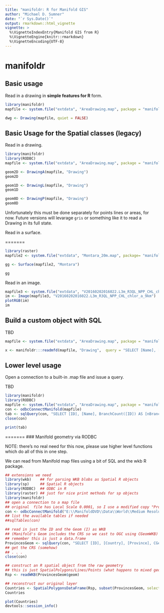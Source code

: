 ```yaml
---
title: "manifoldr: R for Manifold GIS"
author: "Michael D. Sumner"
date: "`r Sys.Date()`"
output: rmarkdown::html_vignette
vignette: >
  %\VignetteIndexEntry{Manifold GIS from R}
  %\VignetteEngine{knitr::rmarkdown}
  %\VignetteEncoding{UTF-8}
---
```


# manifoldr

## Basic usage

Read in a drawing in **simple features for R** form. 

```r
library(manifoldr)
mapfile <- system.file("extdata", "AreaDrawing.map", package = "manifoldr")

dwg <- Drawing(mapfile, quiet = FALSE)

```

## Basic Usage for the Spatial classes (legacy)


Read in a drawing. 

```r
library(manifoldr)
library(RODBC)
mapfile <- system.file("extdata", "AreaDrawing.map", package = "manifoldr")

geom2D <- DrawingA(mapfile, "Drawing")
geom2D

geom1D <- DrawingL(mapfile, "Drawing")
geom1D

geom0D <- DrawingP(mapfile, "Drawing")
geom0D

```

Unfortunately this must be done separately for points lines or areas, for now. Future versions will levarage `gris` or something like it to read a Drawing in its full state. 

Read in a surface. 


=======
```r
library(raster)
mapfile2 <- system.file("extdata", "Montara_20m.map", package= "manifoldr")

gg <- Surface(mapfile2, "Montara")

gg
```

Read in an image. 

```r
mapfile3 <- system.file("extdata", "V20160202016022.L3m_R3QL_NPP_CHL_chlor_a_9km.map", package= "manifoldr")
im <- Image(mapfile3, "V20160202016022.L3m_R3QL_NPP_CHL_chlor_a_9km")
plotRGB(im)
im
```

## Build a custom object with SQL

TBD

```r
mapfile <- system.file("extdata", "AreaDrawing.map", package = "manifoldr")

x <- manifoldr:::readmfd(mapfile, "Drawing",  query = "SELECT [Name], [Branches (I)], [X (I)] FROM [Drawing] WHERE isArea([ID]) ORDER BY [NAME]", spatial = FALSE)


```
## Lower level usage 

Open a connection to a built-in .map file and issue a query.  

TBD

```r
library(manifoldr)
library(RODBC)
mapfile <- system.file("extdata", "AreaDrawing.map", package = "manifoldr")
con <- odbcConnectManifold(mapfile)
tab <- sqlQuery(con, "SELECT [ID], [Name], BranchCount([ID]) AS [nBranch] FROM [Drawing] ORDER BY [nBranch]")
close(con)

print(tab)
```
=======
### Manifold geometry via RODBC

NOTE: there's no real need for this now, please use higher level functions which do all of this in one step. 


We can read from Manifold map files using a bit of SQL and the wkb R package. 

```r
## extensions we need
library(wkb)    ## for parsing WKB blobs as Spatial R objects
library(sp)     ## Spatial R objects
library(RODBC)  ## ODBC in R
library(raster) ## just for nice print methods for sp objects
library(manifoldr)
## open a connection to a map file
## original  file has Local Scale 0.0001, so I use a modified copy "Provinces_"
con <- odbcConnectManifold("E:\\ManifoldDVD\\Data\\World\\Medium Resolution\\World Provinces.map")
## list the available tables if needed
##sqlTables(con)

## read in just the ID and the Geom (I) as WKB 
## (Manifold's Geom includes the CRS so we cast to OGC using CGeomWKB)
## remember this is just a data.frame
ProvincesGeom <- sqlQuery(con, "SELECT [ID], [Country], [Province], CGeomWKB(Geom(ID)) AS [geom] FROM [Provinces_] WHERE [Longitude (I)] > 100 AND [Latitude (I)] < 0")
## get the CRS (somehow)
## . . .
close(con)

## construct an R spatial object from the raw geometry
## this is just SpatialPolygons/Lines/Points (what happens to mixed geom layers?)
Rsp <- readWKB(ProvincesGeom$geom)

## reconstruct our original layer
Countries <- SpatialPolygonsDataFrame(Rsp, subset(ProvincesGeom, select = c("ID", "Country", "Province")))
Countries

plot(Countries)
devtools::session_info()
```
